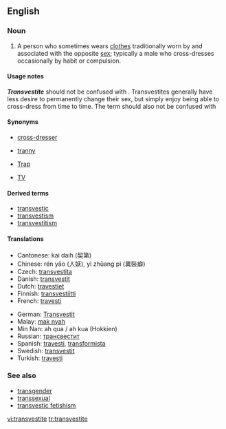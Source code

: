 ==English==
{{wikipedia}}

===Noun===
{{en-noun}}

# A person who sometimes wears [[clothes]] traditionally worn by and associated with the opposite [[sex]]; typically a male who cross-dresses occasionally by habit or compulsion.

====Usage notes====
'''''Transvestite''''' should not be confused with {{term|transsexual||someone lives as the sex opposite that of his or her birth}}. Transvestites generally have less desire to permanently change their sex, but simply enjoy being able to cross-dress from time to time.  The term should also not be confused with {{term|drag queen||A male who wears women’s clothing for public performance}}

====Synonyms====
* [[cross-dresser]]
* {{qualifier|pejorative}} [[tranny]]
* {{qualifier|slang|pejorative}} [[Trap]]
* [[TV]]

====Derived terms====
* [[transvestic]]
* [[transvestism]]
* [[transvestitism]]

====Translations====
{{trans-top|cross-dresser}}
* Cantonese: kai daih (契第)
* Chinese: rén yāo (人妖), yì zhūang pì (異裝癖)
* Czech: [[transvestita]] {{m}}
* Danish: [[transvestit]]
* Dutch: [[travestiet]]
* Finnish: [[transvestiitti]]
* French: [[travesti]]
{{trans-mid}}
* German: [[Transvestit]]
* Malay: [[mak nyah]]
* Min Nan: ah qua / ah kua (Hokkien)
* Russian: [[трансвестит]]
* Spanish: [[travesti]], [[transformista]] {{italbrac|Venezuela}}
* Swedish: [[transvestit]]
* Turkish: [[travesti]]
{{trans-bottom}}

===See also===
* [[transgender]]
* [[transsexual]]
* [[transvestic fetishism]]

[[vi:transvestite]]
[[tr:transvestite]]